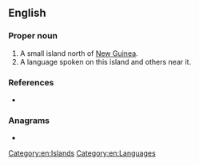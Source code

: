 ==English==

===Proper noun===
{{wikipedia}}
{{en-proper noun}}

# A small island north of [[New Guinea]].
# A language spoken on this island and others near it.

===References===
* {{ethnologue|code=bhw}}

===Anagrams===
* {{anagrams|en|Baik}}

[[Category:en:Islands]]
[[Category:en:Languages]]